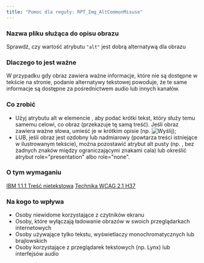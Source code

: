 ```yaml
---
title: "Pomoc dla reguły: RPT_Img_AltCommonMisuse"
---
```


<div className="toolHelp">
<Row>
<Column colLg={16} colMd={8} colSm={4} className="toolHead">

### Nazwa pliku służąca do opisu obrazu

<div id="locLevel"></div>

Sprawdź, czy wartość atrybutu `"alt"` jest dobrą alternatywą dla obrazu

</Column>
</Row>
<Row>
<Column colLg={11} colMd={5} colSm={4} className="toolMain">

### Dlaczego to jest ważne

W przypadku gdy obraz zawiera ważne informacje, które nie są dostępne w tekście na stronie, podanie alternatywy tekstowej powoduje, że te same informacje są dostępne za pośrednictwem audio lub innych kanałów.

<div id="locSnippet"></div>

### Co zrobić

* Użyj atrybutu alt w elemencie <img>, aby podać krótki tekst, który służy temu samemu celowi, co obraz (przekazuje tę samą treść). Jeśli obraz zawiera ważne słowa, umieść je w krótkim opisie (np. <img alt="Wyślij">);
* LUB, jeśli obraz jest ozdobny lub nadmiarowy (powtarza treści istniejące w ilustrowanym tekście), można pozostawić atrybut alt pusty (np. <img alt="">, bez żadnych znaków między ograniczającymi znakami cala) lub określić atrybut role="presentation" albo role="none".


</Column>
<Column colLg={5} colMd={3} colSm={4} className="toolLeft">

### O tym wymaganiu

[IBM 1.1.1 Treść nietekstowa](http://www.ibm.com/able/guidelines/ci162/non_text_content.html)
[Technika WCAG 2.1 H37](https://www.w3.org/WAI/WCAG21/Techniques/html/H37)

### Na kogo to wpływa

 * Osoby niewidome korzystające z czytników ekranu
 * Osoby, które wyłączają ładowanie obrazów w swoich przeglądarkach internetowych
 * Osoby używające tylko tekstu, wyświetlaczy monochromatycznych lub brajlowskich
 * Osoby korzystające z przeglądarek tekstowych (np. Lynx) lub interfejsów audio

</Column>
</Row>
</div>

